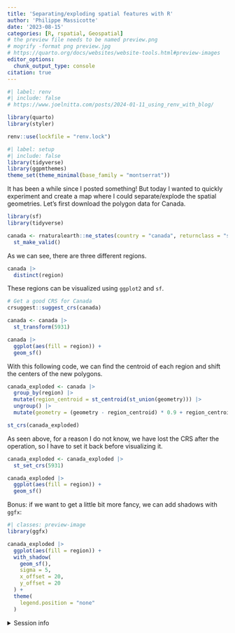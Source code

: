 ```yaml
---
title: 'Separating/exploding spatial features with R'
author: 'Philippe Massicotte'
date: '2023-08-15'
categories: [R, rspatial, Geospatial]
# the preview file needs to be named preview.png
# mogrify -format png preview.jpg
# https://quarto.org/docs/websites/website-tools.html#preview-images
editor_options:
  chunk_output_type: console
citation: true
---
```


```r
#| label: renv
#| include: false
# https://www.joelnitta.com/posts/2024-01-11_using_renv_with_blog/

library(quarto)
library(styler)

renv::use(lockfile = "renv.lock")
```

```r
#| label: setup
#| include: false
library(tidyverse)
library(ggpmthemes)
theme_set(theme_minimal(base_family = "montserrat"))
```

It has been a while since I posted something! But today I wanted to quickly experiment and create a map where I could separate/explode the spatial geometries. Let's first download the polygon data for Canada.

```r
library(sf)
library(tidyverse)

canada <- rnaturalearth::ne_states(country = "canada", returnclass = "sf") |>
  st_make_valid()
```

As we can see, there are three different regions.

```r
canada |>
  distinct(region)
```

These regions can be visualized using `ggplot2` and `sf`.

```r
# Get a good CRS for Canada
crsuggest::suggest_crs(canada)

canada <- canada |>
  st_transform(5931)

canada |>
  ggplot(aes(fill = region)) +
  geom_sf()
```

With this following code, we can find the centroid of each region and shift the centers of the new polygons.

```r
canada_exploded <- canada |>
  group_by(region) |>
  mutate(region_centroid = st_centroid(st_union(geometry))) |>
  ungroup() |>
  mutate(geometry = (geometry - region_centroid) * 0.9 + region_centroid)

st_crs(canada_exploded)
```

As seen above, for a reason I do not know, we have lost the CRS after the operation, so I have to set it back before visualizing it.

```r
canada_exploded <- canada_exploded |>
  st_set_crs(5931)

canada_exploded |>
  ggplot(aes(fill = region)) +
  geom_sf()
```

Bonus: if we want to get a little bit more fancy, we can add shadows with `ggfx`:

```r
#| classes: preview-image
library(ggfx)

canada_exploded |>
  ggplot(aes(fill = region)) +
  with_shadow(
    geom_sf(),
    sigma = 5,
    x_offset = 20,
    y_offset = 20
  ) +
  theme(
    legend.position = "none"
  )
```

<details>
  
<summary>Session info</summary>

```r
## Reproducibility info
options(width = 120)
devtools::session_info()
```

</details>
